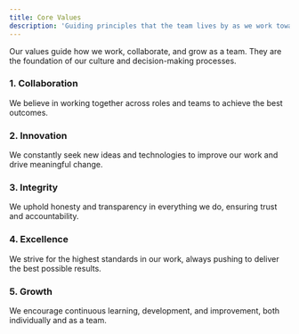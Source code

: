 ```yaml
---
title: Core Values
description: 'Guiding principles that the team lives by as we work toward our shared mission'
---
```


Our values guide how we work, collaborate, and grow as a team. They are the foundation of our culture and decision-making processes.

### 1. Collaboration
We believe in working together across roles and teams to achieve the best outcomes.

### 2. Innovation
We constantly seek new ideas and technologies to improve our work and drive meaningful change.

### 3. Integrity
We uphold honesty and transparency in everything we do, ensuring trust and accountability.

### 4. Excellence
We strive for the highest standards in our work, always pushing to deliver the best possible results.

### 5. Growth
We encourage continuous learning, development, and improvement, both individually and as a team.
